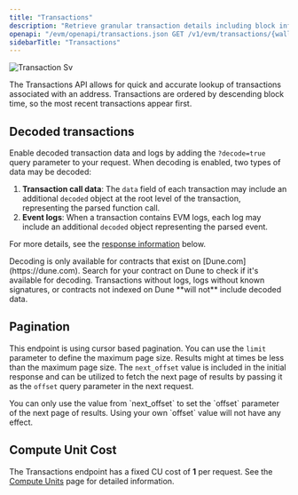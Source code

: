 ```yaml
---
title: "Transactions"
description: "Retrieve granular transaction details including block information, gas data, transaction types, and raw transaction values."
openapi: "/evm/openapi/transactions.json GET /v1/evm/transactions/{wallet_address}"
sidebarTitle: "Transactions"
---
```



![Transaction Sv](/images/transaction.svg)

The Transactions API allows for quick and accurate lookup of transactions associated with an address.
Transactions are ordered by descending block time, so the most recent transactions appear first.

<SupportedChains endpoint="transactions" />

## Decoded transactions

Enable decoded transaction data and logs by adding the `?decode=true` query parameter to your request.
When decoding is enabled, two types of data may be decoded:

1. **Transaction call data**: The `data` field of each transaction may include an additional `decoded` object at the root level of the transaction, representing the parsed function call.
2. **Event logs**: When a transaction contains EVM logs, each log may include an additional `decoded` object representing the parsed event.

For more details, see the [response information](#response-logs-decoded) below.

<Note>
  Decoding is only available for contracts that exist on [Dune.com](https://dune.com). Search for your contract on Dune to check if it's available for decoding. Transactions without logs, logs without known signatures, or contracts not indexed on Dune **will not** include decoded data.
</Note>

## Pagination

This endpoint is using cursor based pagination.
You can use the `limit` parameter to define the maximum page size.
Results might at times be less than the maximum page size.
The `next_offset` value is included in the initial response and can be utilized to fetch the next page of results by passing it as the `offset` query parameter in the next request.

<Warning>
  You can only use the value from `next_offset` to set the `offset` parameter of the next page of results. Using your own `offset` value will not have any effect.
</Warning>

## Compute Unit Cost

The Transactions endpoint has a fixed CU cost of **1** per request. See the [Compute Units](/compute-units) page for detailed information.
